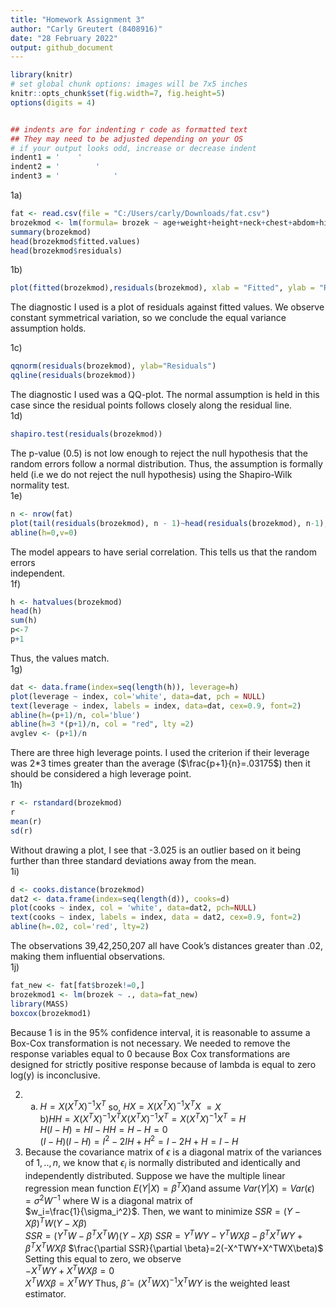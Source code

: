 ---
title: "Homework Assignment 3"
author: "Carly Greutert (8408916)"
date: "28 February 2022"
output: github_document
---


```{r setup, echo=FALSE}
library(knitr)
# set global chunk options: images will be 7x5 inches
knitr::opts_chunk$set(fig.width=7, fig.height=5)
options(digits = 4)


## indents are for indenting r code as formatted text
## They may need to be adjusted depending on your OS
# if your output looks odd, increase or decrease indent
indent1 = '    '
indent2 = '        '
indent3 = '            '
```
1a)
```{r}
fat <- read.csv(file = "C:/Users/carly/Downloads/fat.csv")
brozekmod <- lm(formula= brozek ~ age+weight+height+neck+chest+abdom+hip, data=fat)
summary(brozekmod)
head(brozekmod$fitted.values)
head(brozekmod$residuals)
```
1b)
```{r}
plot(fitted(brozekmod),residuals(brozekmod), xlab = "Fitted", ylab = "Residuals")
```                                                                                             

The diagnostic I used is a plot of residuals against fitted values. We observe constant 
symmetrical variation, so we conclude the equal variance assumption holds.                      

1c)
```{r}
qqnorm(residuals(brozekmod), ylab="Residuals")
qqline(residuals(brozekmod))
```

The diagnostic I used was a QQ-plot. The normal assumption is held in this case since the residual
points follows closely along the residual line.                                                 
1d)
```{r}
shapiro.test(residuals(brozekmod))
```

The p-value (0.5) is not low enough to reject the null hypothesis that the random errors follow a 
normal distribution. Thus, the assumption is formally held (i.e we do not reject the null 
hypothesis) using the Shapiro-Wilk normality test.                                              
1e)
```{r}
n <- nrow(fat)
plot(tail(residuals(brozekmod), n - 1)~head(residuals(brozekmod), n-1), xlab="i-th residual", ylab="(i+1)-th residual")
abline(h=0,v=0)
```

The model appears to have serial correlation. This tells us that the random errors     
independent.                                                                                    
1f)
```{r}
h <- hatvalues(brozekmod)
head(h)
sum(h)
p<-7
p+1
```

Thus, the values match.                                                                         
1g) 
```{r}
dat <- data.frame(index=seq(length(h)), leverage=h)
plot(leverage ~ index, col='white', data=dat, pch = NULL)
text(leverage ~ index, labels = index, data=dat, cex=0.9, font=2)
abline(h=(p+1)/n, col='blue')
abline(h=3 *(p+1)/n, col = "red", lty =2)
avglev <- (p+1)/n
```

There are three high leverage points. I used the criterion if their leverage was 2*3 times greater
than the average ($\frac{p+1}{n}=.03175$) then it should be considered a high leverage point.     
1h)
```{r}
r <- rstandard(brozekmod)
r
mean(r)
sd(r)
```

Without drawing a plot, I see that -3.025 is an outlier based on it being further than three 
standard deviations away from the mean.                                                           
1i) 
```{r}
d <- cooks.distance(brozekmod)
dat2 <- data.frame(index=seq(length(d)), cooks=d)
plot(cooks ~ index, col = 'white', data=dat2, pch=NULL)
text(cooks ~ index, labels = index, data = dat2, cex=0.9, font=2)
abline(h=.02, col='red', lty=2)
```
The observations 39,42,250,207 all have Cook's distances greater than .02, making them influential
observations.                                                                                   
1j) 
```{r}
fat_new <- fat[fat$brozek!=0,]
brozekmod1 <- lm(brozek ~ ., data=fat_new)
library(MASS)
boxcox(brozekmod1)
```

Because 1 is in the 95% confidence interval, it is reasonable to assume a Box-Cox transformation 
is not necessary. We needed to remove the response variables equal to 0 because Box Cox 
transformations are designed for strictly positive response because of lambda is equal to zero 
log(y) is inconclusive. 

2. a) $H=X(X^TX)^{-1}X^T$ so, 
$HX=X(X^TX)^{-1}X^TX$
$=X$                                                                                              
b)$HH=X(X^TX)^{-1}X^TX(X^TX)^{-1}X^T=X(X^TX)^{-1}X^T=H$                                          
$H(I-H)=HI-HH=H-H=0$                                                                             
$(I-H)(I-H)=I^2-2IH+H^2=I-2H+H=I-H$                                                               
3. Because the covariance matrix of $\epsilon$ is a diagonal matrix of the variances of $1, .., 
n$, we know that $\epsilon_i$ is normally distributed and identically and independently 
distributed. Suppose we have the multiple linear regression mean function $E(Y|X)=\beta^TX$)and 
assume $Var(Y|X)=Var(\epsilon)=\sigma^2W^{-1}$ where W is a diagonal matrix of                    
$w_i=\frac{1}{\sigma_i^2}$. Then, we want to minimize                                            $SSR=(Y-X\beta)^TW(Y-X\beta)$                                                                   
$SSR=(Y^TW-\beta^TX^TW)(Y-X\beta)$
$SSR=Y^TWY-Y^TWX\beta-\beta^TX^TWY+\beta^TX^TWX\beta$
$\frac{\partial SSR}{\partial \beta}=2(-X^TWY+X^TWX\beta)$
Setting this equal to zero, we observe                                                          
$-X^TWY+X^TWX\beta=0$                                                                             
$X^TWX\beta=X^TWY$
Thus, $\hat{\beta}=(X^TWX)^{-1}X^TWY$ is the weighted least estimator. 